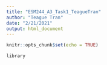 ```yaml
---
title: "ESM244_A3_Task1_TeagueTran"
author: "Teague Tran"
date: "2/21/2021"
output: html_document
---
```


```r
knitr::opts_chunk$set(echo = TRUE)
```

```r
library
```

